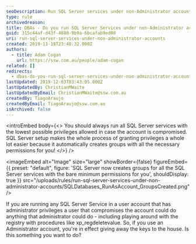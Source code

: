 ```yaml
---
seoDescription: Run SQL Server services under non-Administrator accounts to ensure security and prevent unauthorized access.
type: rule
archivedreason:
title: ​DBAs - Do you run SQL Server Services under non-Administrator accounts?
guid: 315c44af-d43f-4880-9b9a-6bcafab9ed00
uri: run-sql-server-services-under-non-administrator-accounts
created: 2019-11-18T23:40:32.000Z
authors:
  - title: Adam Cogan
    url: https://ssw.com.au/people/adam-cogan
related: []
redirects:
  - dbas-do-you-run-sql-server-services-under-non-administrator-accounts
lastUpdated: 2019-12-03T03:43:05.000Z
lastUpdatedBy: ChristianMWaite
lastUpdatedByEmail: ChristianMWaite@ssw.com.au
createdBy: TiagoAraujo
createdByEmail: TiagoAraujo@ssw.com.au
isArchived: false
---
```


<introEmbed
  body={<>
You should always run all SQL Server services with the lowest possible privileges allowed in case the account is compromised. SQL Server setup makes the whole process of granting privileges a whole lot easier because it automatically creates groups with all the necessary permissions for you!
  </>}
/>

<imageEmbed
  alt="Image"
  size="large"
  showBorder={false}
  figureEmbed={{
    preset: "default",
    figure: 'SQL Server now creates groups for all the SQL Server services with the bare minimum permissions for you',
    shouldDisplay: true
  }}
  src="/uploads/rules/run-sql-server-services-under-non-administrator-accounts/SQLDatabases_RunAsAccount_GroupsCreated.png"
/>

If you are running any SQL Server Service in a user account that has administrator privileges a user that compromises the account could do anything that administrator could do - including playing around with the registry with procedures like xp_regdeletevalue. So, if you use an Administrator account, you're in effect giving away the keys to the house. Is this something you want to do?
